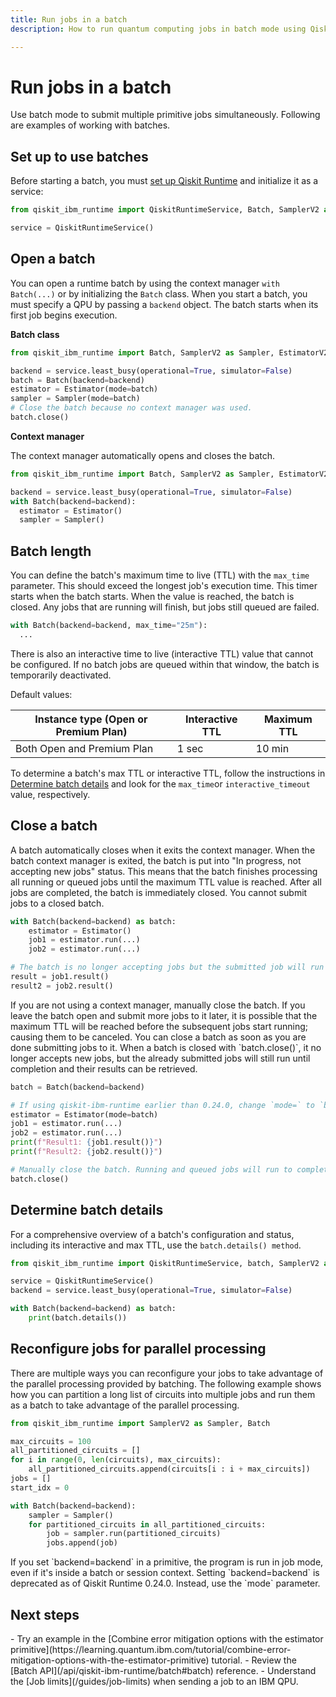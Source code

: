 ```yaml
---
title: Run jobs in a batch
description: How to run quantum computing jobs in batch mode using Qiskit Runtime.

---
```


# Run jobs in a batch

Use batch mode to submit multiple primitive jobs simultaneously. Following are examples of working with batches.

## Set up to use batches

Before starting a batch, you must [set up Qiskit Runtime](/guides/install-qiskit) and initialize it as a service:

```python
from qiskit_ibm_runtime import QiskitRuntimeService, Batch, SamplerV2 as Sampler, EstimatorV2 as Estimator

service = QiskitRuntimeService()
```


## Open a batch

You can open a runtime batch by using the context manager `with Batch(...)` or by initializing the `Batch`
class. When you start a batch,  you must specify a QPU by passing a `backend` object.  The batch starts when its first job begins execution.


**Batch class**

```python
from qiskit_ibm_runtime import Batch, SamplerV2 as Sampler, EstimatorV2 as Estimator

backend = service.least_busy(operational=True, simulator=False)
batch = Batch(backend=backend)
estimator = Estimator(mode=batch)
sampler = Sampler(mode=batch)
# Close the batch because no context manager was used.
batch.close()
```

**Context manager**

The context manager automatically opens and closes the batch.

```python
from qiskit_ibm_runtime import Batch, SamplerV2 as Sampler, EstimatorV2 as Estimator

backend = service.least_busy(operational=True, simulator=False)
with Batch(backend=backend):
  estimator = Estimator()
  sampler = Sampler()
```

<span id="specify-batch-length"></span>
## Batch length

You can define the batch's maximum time to live (TTL) with the `max_time` parameter. This should exceed the longest job's execution time. This timer starts when the batch starts.  When the value is reached, the batch is closed.  Any jobs that are running will finish, but jobs still queued are failed.

```python
with Batch(backend=backend, max_time="25m"):
  ...
```

There is also an interactive time to live (interactive TTL) value that cannot be configured.  If no batch jobs are queued within that window, the batch is temporarily deactivated.

Default values:

| Instance type (Open or Premium Plan) | Interactive TTL | Maximum TTL |
| --- | --- | --- |
| Both Open and Premium Plan | 1 sec | 10 min |

To determine a batch's max TTL or interactive TTL, follow the instructions in [Determine batch details](#batch-details) and look for the `max_time`or `interactive_timeout` value, respectively.

<span id="close"></span>
## Close a batch

A batch automatically closes when it exits the context manager. When the batch context manager is exited, the batch is put into "In progress, not accepting new jobs" status. This means that the batch finishes processing all running or queued jobs until the maximum TTL value is reached. After all jobs are completed, the batch is immediately closed. You cannot submit jobs to a closed batch.

```python
with Batch(backend=backend) as batch:
    estimator = Estimator()
    job1 = estimator.run(...)
    job2 = estimator.run(...)

# The batch is no longer accepting jobs but the submitted job will run to completion.
result = job1.result()
result2 = job2.result()
```

<Admonition type="tip">
If you are not using a context manager, manually close the batch.  If you leave the batch open and submit more jobs to it later, it is possible that the maximum TTL will be reached before the subsequent jobs start running; causing them to be canceled. You can close a batch as soon as you are done submitting jobs to it. When a batch is closed with `batch.close()`, it no longer accepts new jobs, but the already submitted jobs will still run until completion and their results can be retrieved.
</Admonition>

```python
batch = Batch(backend=backend)

# If using qiskit-ibm-runtime earlier than 0.24.0, change `mode=` to `batch=`
estimator = Estimator(mode=batch)
job1 = estimator.run(...)
job2 = estimator.run(...)
print(f"Result1: {job1.result()}")
print(f"Result2: {job2.result()}")

# Manually close the batch. Running and queued jobs will run to completion.
batch.close()
```

<span id="batch-details"></span>
## Determine batch details

For a comprehensive overview of a batch's configuration and status, including its interactive and max TTL, use the  `batch.details() method`.

```python
from qiskit_ibm_runtime import QiskitRuntimeService, batch, SamplerV2 as Sampler

service = QiskitRuntimeService()
backend = service.least_busy(operational=True, simulator=False)

with Batch(backend=backend) as batch:
    print(batch.details())
```

<span id="partition"></span>
## Reconfigure jobs for parallel processing

There are multiple ways you can reconfigure your jobs to take advantage of the parallel processing provided by batching. The following example shows how you can partition a long list of circuits into multiple jobs and run them as a batch to take advantage of the parallel processing.

```python
from qiskit_ibm_runtime import SamplerV2 as Sampler, Batch

max_circuits = 100
all_partitioned_circuits = []
for i in range(0, len(circuits), max_circuits):
    all_partitioned_circuits.append(circuits[i : i + max_circuits])
jobs = []
start_idx = 0

with Batch(backend=backend):
    sampler = Sampler()
    for partitioned_circuits in all_partitioned_circuits:
        job = sampler.run(partitioned_circuits)
        jobs.append(job)
```

<Admonition type="caution">
    If you set `backend=backend` in a primitive, the program is run in job mode, even if it's inside a batch or session context. Setting `backend=backend` is deprecated as of Qiskit Runtime 0.24.0.  Instead, use the `mode` parameter.
</Admonition>

## Next steps

<Admonition type="tip" title="Recommendations">
  - Try an example in the [Combine error mitigation options with the estimator primitive](https://learning.quantum.ibm.com/tutorial/combine-error-mitigation-options-with-the-estimator-primitive) tutorial.
  - Review the [Batch API](/api/qiskit-ibm-runtime/batch#batch) reference.
  - Understand the [Job limits](/guides/job-limits) when sending a job to an IBM QPU.
</Admonition>

